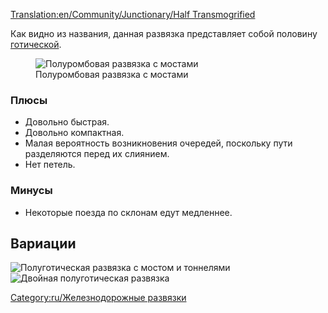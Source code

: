 [[Translation:en/Community/Junctionary/Half Transmogrified]]
{{ru/Меню развязки}}

Как видно из названия, данная развязка представляет собой половину [[ru/Community/Junctionary/Готическая|готической]].

[[File:en/Ttd.half.transmogrified.variant.png|frame|none|Полуромбовая развязка с мостами]]

=== Плюсы===
*Довольно быстрая.
*Довольно компактная.
*Малая вероятность возникновения очередей, поскольку пути разделяются перед их слиянием.
*Нет петель.

=== Минусы===
*Некоторые поезда по склонам едут медленнее. 

==Вариации==
[[File:en/Ttd.half.transmogrified.original.png|frame|none|Полуготическая развязка с мостом и тоннелями]]
[[File:en/Ttd.dual.half.transmogrified.png|frame|none|Двойная полуготическая развязка]]
[[Category:ru/Железнодорожные развязки]]